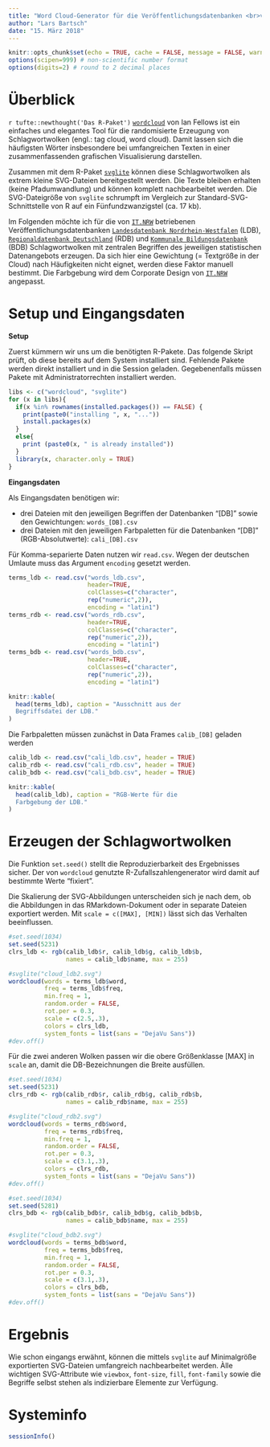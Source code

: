 ```yaml
---
title: "Word Cloud-Generator für die Veröffentlichungsdatenbanken <br>von IT.NRW"
author: "Lars Bartsch"
date: "15. März 2018"
---
```


```r
knitr::opts_chunk$set(echo = TRUE, cache = FALSE, message = FALSE, warnings = FALSE)
options(scipen=999) # non-scientific number format
options(digits=2) # round to 2 decimal places
```

# Überblick

`r tufte::newthought('Das R-Paket')` [`wordcloud`](https://cran.r-project.org/web/packages/wordcloud/) von Ian Fellows ist ein einfaches und elegantes Tool für die randomisierte Erzeugung von Schlagwortwolken (engl.: tag cloud, word cloud). Damit lassen sich die häufigsten Wörter insbesondere bei umfangreichen Texten in einer zusammenfassenden grafischen Visualisierung darstellen. 

Zusammen mit dem R-Paket [`svglite`](https://cran.r-project.org/web/packages/svglite/) können diese Schlagwortwolken als extrem kleine SVG-Dateien bereitgestellt werden. Die Texte bleiben erhalten (keine Pfadumwandlung) und können komplett nachbearbeitet werden. Die SVG-Dateigröße von `svglite` schrumpft im Vergleich zur Standard-SVG-Schnittstelle von R auf ein Fünfundzwanzigstel (ca. 17 kb).

Im Folgenden möchte ich für die von [`IT.NRW`](https://www.it.nrw.de) betriebenen Veröffentlichungsdatenbanken [`Landesdatenbank Nordrhein-Westfalen`](https://www.ldb.nrw.de) (LDB), [`Regionaldatenbank Deutschland`](https://www.regionalstatistik.de) (RDB) und [`Kommunale Bildungsdatenbank`](https://www.bildungsmonitoring.de) (BDB) Schlagwortwolken mit zentralen Begriffen des jeweiligen statistischen Datenangebots erzeugen. Da sich hier eine Gewichtung (= Textgröße in der Cloud) nach Häufigkeiten nicht eignet, werden diese Faktor manuell bestimmt. Die Farbgebung wird dem Corporate Design von [`IT.NRW`](https://www.it.nrw.de) angepasst.

#  Setup und Eingangsdaten

**Setup**

Zuerst kümmern wir uns um die benötigten R-Pakete. Das folgende Skript prüft, ob diese bereits auf dem System installiert sind. Fehlende Pakete werden direkt installiert und in die Session geladen. Gegebenenfalls müssen Pakete mit Administratorrechten installiert werden.

```r
libs <- c("wordcloud", "svglite")
for (x in libs){
  if(x %in% rownames(installed.packages()) == FALSE) {
    print(paste0("installing ", x, "..."))
    install.packages(x)
  }
  else{
    print (paste0(x, " is already installed"))
  }
  library(x, character.only = TRUE)
}
```

**Eingangsdaten**

Als Eingangsdaten benötigen wir:

- drei Dateien mit den jeweiligen Begriffen der Datenbanken "[DB]" sowie den Gewichtungen: `words_[DB].csv`
- drei Dateien mit den jeweiligen Farbpaletten für die Datenbanken "[DB]" (RGB-Absolutwerte): `cali_[DB].csv`

Für Komma-separierte Daten nutzen wir `read.csv`. Wegen der deutschen Umlaute muss das Argument `encoding` gesetzt werden.

```r
terms_ldb <- read.csv("words_ldb.csv", 
                      header=TRUE, 
                      colClasses=c("character",
                      rep("numeric",2)), 
                      encoding = "latin1")
terms_rdb <- read.csv("words_rdb.csv", 
                      header=TRUE, 
                      colClasses=c("character",
                      rep("numeric",2)), 
                      encoding = "latin1")
terms_bdb <- read.csv("words_bdb.csv", 
                      header=TRUE, 
                      colClasses=c("character",
                      rep("numeric",2)), 
                      encoding = "latin1")

knitr::kable(
  head(terms_ldb), caption = "Ausschnitt aus der
  Begriffsdatei der LDB."
)
```

Die Farbpaletten müssen zunächst in Data Frames `calib_[DB]` geladen werden

```r
calib_ldb <- read.csv("cali_ldb.csv", header = TRUE)
calib_rdb <- read.csv("cali_rdb.csv", header = TRUE)
calib_bdb <- read.csv("cali_bdb.csv", header = TRUE)

knitr::kable(
  head(calib_ldb), caption = "RGB-Werte für die 
  Farbgebung der LDB."
)
```

# Erzeugen der Schlagwortwolken

Die Funktion `set.seed()` stellt die Reproduzierbarkeit des Ergebnisses sicher. Der von `wordcloud` genutzte R-Zufallszahlengenerator wird damit auf bestimmte Werte "fixiert".

Die Skalierung der SVG-Abbildungen unterscheiden sich je nach dem, ob die Abbildungen in das RMarkdown-Dokument oder in separate Dateien exportiert werden. Mit `scale = c([MAX], [MIN])` lässt sich das Verhalten beeinflussen.

```r
#set.seed(1034)
set.seed(5231)
clrs_ldb <- rgb(calib_ldb$r, calib_ldb$g, calib_ldb$b, 
                names = calib_ldb$name, max = 255)

#svglite("cloud_ldb2.svg")
wordcloud(words = terms_ldb$word, 
          freq = terms_ldb$freq, 
          min.freq = 1,
          random.order = FALSE, 
          rot.per = 0.3, 
          scale = c(2.5,.3), 
          colors = clrs_ldb,
          system_fonts = list(sans = "DejaVu Sans"))
#dev.off()
```

Für die zwei anderen Wolken passen wir die obere Größenklasse [MAX] in `scale` an, damit die DB-Bezeichnungen die Breite ausfüllen.

```r
#set.seed(1034)
set.seed(5231)
clrs_rdb <- rgb(calib_rdb$r, calib_rdb$g, calib_rdb$b, 
                names = calib_rdb$name, max = 255)

#svglite("cloud_rdb2.svg")
wordcloud(words = terms_rdb$word, 
          freq = terms_rdb$freq, 
          min.freq = 1,
          random.order = FALSE, 
          rot.per = 0.3, 
          scale = c(3.1,.3), 
          colors = clrs_rdb,
          system_fonts = list(sans = "DejaVu Sans"))
#dev.off()
```

```r
#set.seed(1034)
set.seed(5281)
clrs_bdb <- rgb(calib_bdb$r, calib_bdb$g, calib_bdb$b, 
                names = calib_bdb$name, max = 255)

#svglite("cloud_bdb2.svg")
wordcloud(words = terms_bdb$word, 
          freq = terms_bdb$freq, 
          min.freq = 1,
          random.order = FALSE, 
          rot.per = 0.3, 
          scale = c(3.1,.3), 
          colors = clrs_bdb,
          system_fonts = list(sans = "DejaVu Sans"))
#dev.off()
```

# Ergebnis

Wie schon eingangs erwähnt, können die mittels `svglite` auf Minimalgröße exportierten SVG-Dateien umfangreich nachbearbeitet werden. Àlle wichtigen SVG-Attribute wie `viewbox`, `font-size`, `fill`, `font-family` sowie die Begriffe selbst stehen als indizierbare Elemente zur Verfügung.

# Systeminfo

```r
sessionInfo()
```
